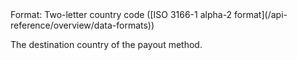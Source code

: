 <ParamField body="Country" type="string" required>
Format: Two-letter country code ([ISO 3166-1 alpha-2 format](/api-reference/overview/data-formats))

The destination country of the payout method.
</ParamField>